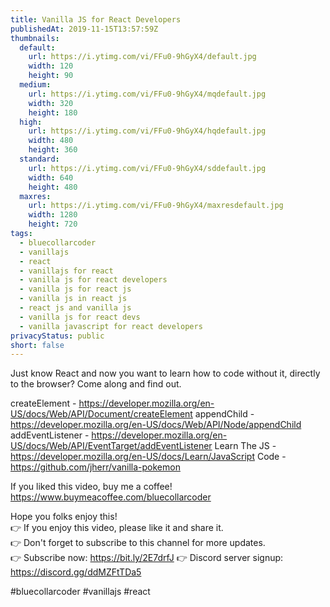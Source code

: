 ```yaml
---
title: Vanilla JS for React Developers
publishedAt: 2019-11-15T13:57:59Z
thumbnails:
  default:
    url: https://i.ytimg.com/vi/FFu0-9hGyX4/default.jpg
    width: 120
    height: 90
  medium:
    url: https://i.ytimg.com/vi/FFu0-9hGyX4/mqdefault.jpg
    width: 320
    height: 180
  high:
    url: https://i.ytimg.com/vi/FFu0-9hGyX4/hqdefault.jpg
    width: 480
    height: 360
  standard:
    url: https://i.ytimg.com/vi/FFu0-9hGyX4/sddefault.jpg
    width: 640
    height: 480
  maxres:
    url: https://i.ytimg.com/vi/FFu0-9hGyX4/maxresdefault.jpg
    width: 1280
    height: 720
tags:
  - bluecollarcoder
  - vanillajs
  - react
  - vanillajs for react
  - vanilla js for react developers
  - vanilla js for react js
  - vanilla js in react js
  - react js and vanilla js
  - vanilla js for react devs
  - vanilla javascript for react developers
privacyStatus: public
short: false
---
```

  
  Just know React and now you want to learn how to code without it, directly to the browser? Come along and find out.

createElement - https://developer.mozilla.org/en-US/docs/Web/API/Document/createElement
appendChild - https://developer.mozilla.org/en-US/docs/Web/API/Node/appendChild
addEventListener - https://developer.mozilla.org/en-US/docs/Web/API/EventTarget/addEventListener
Learn The JS - https://developer.mozilla.org/en-US/docs/Learn/JavaScript 
Code - https://github.com/jherr/vanilla-pokemon

If you liked this video, buy me a coffee! https://www.buymeacoffee.com/bluecollarcoder

Hope you folks enjoy this!    
👉 If you enjoy this video, please like it and share it.    
👉 Don't forget to subscribe to this channel for more updates.    
👉 Subscribe now: https://bit.ly/2E7drfJ
👉 Discord server signup: https://discord.gg/ddMZFtTDa5

#bluecollarcoder #vanillajs #react
  